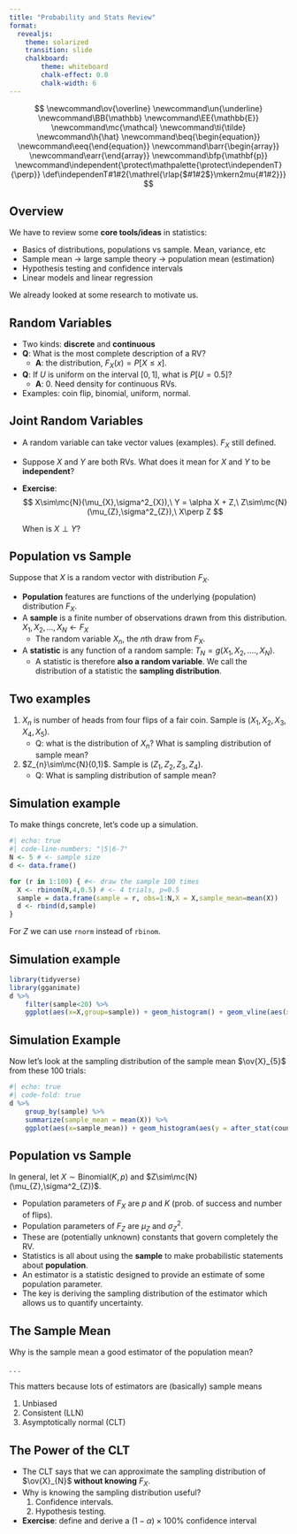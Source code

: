 ```yaml
---
title: "Probability and Stats Review"
format: 
  revealjs:
    theme: solarized
    transition: slide
    chalkboard:
        theme: whiteboard
        chalk-effect: 0.0
        chalk-width: 6
---
```


::: {.hidden}
$$
\newcommand\ov{\overline}
\newcommand\un{\underline}
\newcommand\BB{\mathbb}
\newcommand\EE{\mathbb{E}}
\newcommand\mc{\mathcal}
\newcommand\ti{\tilde}
\newcommand\h{\hat}
\newcommand\beq{\begin{equation}}
\newcommand\eeq{\end{equation}}
\newcommand\barr{\begin{array}}
\newcommand\earr{\end{array}}
\newcommand\bfp{\mathbf{p}}
\newcommand\independent{\protect\mathpalette{\protect\independenT}{\perp}}
\def\independenT#1#2{\mathrel{\rlap{$#1#2$}\mkern2mu{#1#2}}}
$$

:::

## Overview
  We have to review some **core tools/ideas** in statistics:

- Basics of distributions, populations vs sample. Mean, variance, etc
- Sample mean $\rightarrow$ large sample theory $\rightarrow$ population mean (estimation)
- Hypothesis testing and confidence intervals
- Linear models and linear regression

We already looked at some research to motivate us.


## Random Variables

:::{.incremental}
- Two kinds: **discrete** and **continuous**
- **Q**: What is the most complete description of a RV? 
    - **A**: the distribution, $F_{X}(x)=P[X\leq x]$.
- **Q**: If $U$ is uniform on the interval $[0,1]$, what is $P[U=0.5]?$ 
  - **A**: 0. Need density for continuous RVs.
- Examples: coin flip, binomial, uniform, normal.
:::

## Joint Random Variables

:::{.incremental}
- A random variable can take vector values (examples). $F_{X}$ still defined.
- Suppose $X$ and $Y$ are both RVs. What does it mean for $X$ and $Y$ to be **independent**?
- **Exercise**: 
$$ X\sim\mc{N}(\mu_{X},\sigma^2_{X}),\  Y = \alpha X + Z,\  Z\sim\mc{N}(\mu_{Z},\sigma^2_{Z}),\  X\perp Z $$ 

    When is $X\perp Y$?
:::

## Population vs Sample

Suppose that $X$ is a random vector with distribution $F_{X}$.

:::{.incremental}
-  **Population** features are functions of the underlying (population) distribution $F_{X}$.
-  A **sample** is a finite number of observations drawn from this distribution. $X_{1},X_{2},...,X_{N}\leftarrow F_{X}$
    - The random variable $X_{n}$, the $n$th draw from $F_{X}$.
-  A **statistic** is any function of a random sample: $T_{N} = g(X_{1},X_{2},....,X_{N})$.
    - A statistic is therefore **also a random variable**. We call the distribution of a statistic the **sampling distribution**.
:::

## Two examples

:::{.incremental}
1. $X_{n}$ is number of heads from four flips of a fair coin. Sample is $(X_{1},X_{2},X_{3},X_{4},X_{5})$.
    - Q: what is the distribution of $X_{n}$? What is sampling distribution of sample mean? 
2. $Z_{n}\sim\mc{N}(0,1)$. Sample is $(Z_{1},Z_{2},Z_{3},Z_{4})$. 
    - Q: What is sampling distribution of sample mean?
:::

## Simulation example
To make things concrete, let's code up a simulation.

```r
#| echo: true
#| code-line-numbers: "|5|6-7"
N <- 5 # <- sample size
d <- data.frame()

for (r in 1:100) { #<- draw the sample 100 times
  X <- rbinom(N,4,0.5) # <- 4 trials, p=0.5
  sample = data.frame(sample = r, obs=1:N,X = X,sample_mean=mean(X))
  d <- rbind(d,sample)
}
```

For $Z$ we can use `rnorm` instead of `rbinom`.


## Simulation example

```r
library(tidyverse)
library(gganimate)
d %>%
    filter(sample<20) %>%
    ggplot(aes(x=X,group=sample)) + geom_histogram() + geom_vline(aes(xintercept=sample_mean),color="red") + geom_vline(xintercept=2, color="blue") + theme_minimal() + transition_states(sample,state_length=3) + labs(title = "Sample {closest_state}") + enter_fade() + exit_fade()
```

## Simulation Example
Now let's look at the sampling distribution of the sample mean $\ov{X}_{5}$ from these 100 trials:

```r
#| echo: true
#| code-fold: true
d %>%
    group_by(sample) %>%
    summarize(sample_mean = mean(X)) %>%
    ggplot(aes(x=sample_mean)) + geom_histogram(aes(y = after_stat(count / sum(count)))) + theme_minimal() + ylab("frequency")
```


## Population vs Sample {.smaller}

In general, let $X\sim\text{Binomial}(K,p)$ and $Z\sim\mc{N}(\mu_{Z},\sigma^2_{Z})$. 

:::{.incremental}
- Population parameters of $F_{X}$ are $p$ and $K$  (prob. of success and number of flips). 
- Population parameters of $F_{Z}$ are $\mu_{Z}$ and $\sigma^2_{Z}$. 
- These are (potentially unknown) constants that govern completely the RV. 
- Statistics is all about using the **sample** to make probabilistic statements about **population**. 
- An estimator is a statistic designed to provide an estimate of some population parameter. 
- The key is deriving the sampling distribution of the estimator which allows us to quantify uncertainty.
:::


## The Sample Mean

Why is the sample mean a good estimator of the population mean?

. . .

This matters because lots of estimators are (basically) sample means

:::{.incremental}
1. Unbiased  
2. Consistent (LLN)
3. Asymptotically normal (CLT) 
:::


## The Power of the CLT

:::{.incremental}
- The CLT says that we can approximate the sampling distribution of $\ov{X}_{N}$ **without knowing** $F_{X}$.  
- Why is knowing the sampling distribution useful? 
    1. Confidence intervals.
    2. Hypothesis testing.
- **Exercise**: define and derive a $(1-\alpha)\times100\%$ confidence interval
:::

